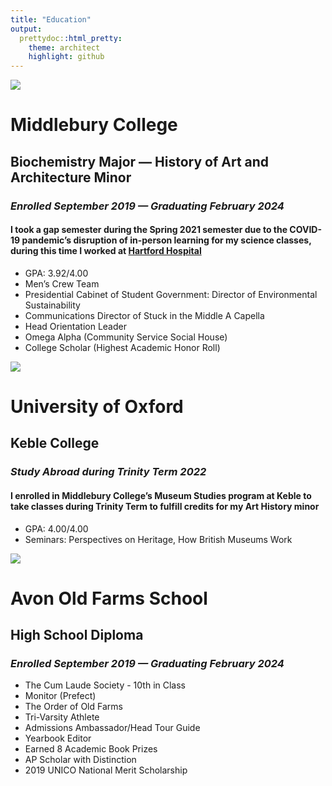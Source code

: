 ```yaml
---
title: "Education"
output:  
  prettydoc::html_pretty:
    theme: architect
    highlight: github 
---
```

![](img/middcopy.png) 

# **Middlebury College**
## Biochemistry Major — History of Art and Architecture Minor 
### *Enrolled September 2019 — Graduating February 2024* 
#### I took a gap semester during the Spring 2021 semester due to the COVID-19 pandemic's disruption of in-person learning for my science classes, during this time I worked at [Hartford Hospital](Experiences.html)
 * GPA: 3.92/4.00
 * Men’s Crew Team
 * Presidential Cabinet of Student Government: Director of Environmental Sustainability  
 * Communications Director of Stuck in the Middle A Capella  
 * Head Orientation Leader  
 * Omega Alpha (Community Service Social House)  
 * College Scholar (Highest Academic Honor Roll)
 

![](img/oxfordcopy.png) 

# **University of Oxford**
## Keble College 
### *Study Abroad during Trinity Term 2022* 
#### I enrolled in Middlebury College's Museum Studies program at Keble to take classes during Trinity Term to fulfill credits for my Art History minor
 * GPA: 4.00/4.00
 * Seminars: Perspectives on Heritage, How British Museums Work 
 
![](img/avoncopy.jpg) 

# **Avon Old Farms School**
## High School Diploma
### *Enrolled September 2019 — Graduating February 2024* 
 * The Cum Laude Society - 10th in Class
 * Monitor (Prefect)
 * The Order of Old Farms
 * Tri-Varsity Athlete
 * Admissions Ambassador/Head Tour Guide 
 * Yearbook Editor
 * Earned 8 Academic Book Prizes
 * AP Scholar with Distinction 
 * 2019 UNICO National Merit Scholarship